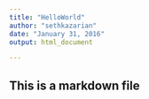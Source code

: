 ```yaml
---
title: "HelloWorld"
author: "sethkazarian"
date: "January 31, 2016"
output: html_document

---
```


## This is a markdown file
